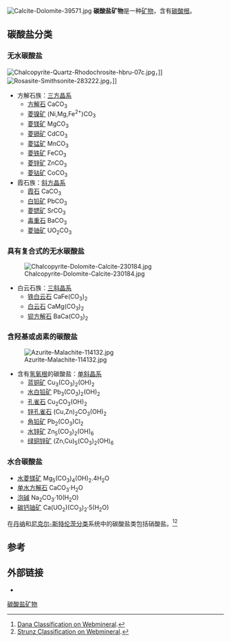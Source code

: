 [[File:Calcite-Dolomite-39571.jpg|thumb]]
'''碳酸盐矿物'''是一种[[矿物|矿物]]，含有[[碳酸根|碳酸根]]{{chem|CO|3|2-}}。

==碳酸盐分类==
===无水碳酸盐===
[[File:Chalcopyrite-Quartz-Rhodochrosite-hbru-07c.jpg|thumb]]，{{nowrap|5.2 × 4.2 × 2.3 cm}}]]
[[File:Rosasite-Smithsonite-283222.jpg|thumb]]，{{nowrap|4.8 × 4.1 × 2.4 cm}}]]
*方解石族：[[三方晶系|三方晶系]] 
**[[方解石|方解石]] CaCO<sub>3</sub>
**[[菱镍矿|菱镍矿]] (Ni,Mg,Fe<sup>2+</sup>)CO<sub>3</sub>
**[[菱镁矿|菱镁矿]] MgCO<sub>3</sub>
**[[菱镉矿|菱镉矿]] CdCO<sub>3</sub>
**[[菱锰矿|菱锰矿]] MnCO<sub>3</sub>
**[[菱铁矿|菱铁矿]] FeCO<sub>3</sub>
**[[菱锌矿|菱锌矿]] ZnCO<sub>3</sub>
**[[菱钴矿|菱钴矿]] CoCO<sub>3</sub>
*霞石族：[[斜方晶系|斜方晶系]]
**[[霞石|霞石]] CaCO<sub>3</sub>
**[[白铅矿|白铅矿]] PbCO<sub>3</sub>
**[[菱锶矿|菱锶矿]] SrCO<sub>3</sub>
**[[毒重石|毒重石]] BaCO<sub>3</sub>
**[[菱铀矿|菱铀矿]] UO<sub>2</sub>CO<sub>3</sub>

===具有复合式的无水碳酸盐===
[[File:Chalcopyrite-Dolomite-Calcite-230184.jpg|thumb]]
*白云石族：[[三斜晶系|三斜晶系]]
**[[铁白云石|铁白云石]] CaFe(CO<sub>3</sub>)<sub>2</sub>
**[[白云石|白云石]] CaMg(CO<sub>3</sub>)<sub>2</sub>
**[[钡方解石|钡方解石]] BaCa(CO<sub>3</sub>)<sub>2</sub>

===含羟基或卤素的碳酸盐===
[[File:Azurite-Malachite-114132.jpg|thumb]]
*含有[[氢氧根|氢氧根]]的碳酸盐：[[单斜晶系|单斜晶系]]
**[[蓝铜矿|蓝铜矿]] Cu<sub>3</sub>(CO<sub>3</sub>)<sub>2</sub>(OH)<sub>2</sub>
**[[水白铅矿|水白铅矿]] Pb<sub>3</sub>(CO<sub>3</sub>)<sub>2</sub>(OH)<sub>2</sub>
**[[孔雀石|孔雀石]] Cu<sub>2</sub>CO<sub>3</sub>(OH)<sub>2</sub>
**[[锌孔雀石|锌孔雀石]] (Cu,Zn)<sub>2</sub>CO<sub>3</sub>(OH)<sub>2</sub>
**[[角铅矿|角铅矿]] Pb<sub>2</sub>(CO<sub>3</sub>)Cl<sub>2</sub>
**[[水锌矿|水锌矿]] Zn<sub>5</sub>(CO<sub>3</sub>)<sub>2</sub>(OH)<sub>6</sub>
**[[绿铜锌矿|绿铜锌矿]] (Zn,Cu)<sub>5</sub>(CO<sub>3</sub>)<sub>2</sub>(OH)<sub>6</sub>

===水合碳酸盐===
*[[水菱镁矿|水菱镁矿]] Mg<sub>5</sub>(CO<sub>3</sub>)<sub>4</sub>(OH)<sub>2</sub>.4H<sub>2</sub>O
*[[单水方解石|单水方解石]] CaCO<sub>3</sub>·H<sub>2</sub>O
*[[泡碱|泡碱]] Na<sub>2</sub>CO<sub>3</sub>·10(H<sub>2</sub>O)
*[[碳钙铀矿|碳钙铀矿]] Ca(UO<sub>2</sub>)(CO<sub>3</sub>)<sub>2</sub>·5(H<sub>2</sub>O)

在[[詹姆斯·德怀特·丹纳|丹纳]]和[[尼克尔-斯特伦茨分类|尼克尔-斯特伦茨分类]]系统中的碳酸盐类包括硝酸盐。<ref name=Dana>[http://webmineral.com/dana/5_Carbonates.shtml Dana Classification on Webmineral].</ref><ref name=Strunz>[http://webmineral.com/strunz/strunz.php Strunz Classification on Webmineral].</ref>

==参考==
{{reflist}}

==外部链接==
*{{Commonscatinline|Carbonates (minerals)}}

{{Strunz}}

[[Category:碳酸盐矿物|]]